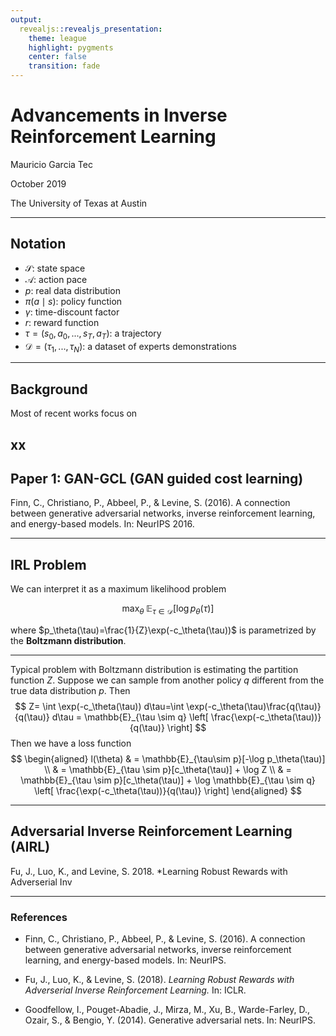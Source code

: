 ```yaml
---
output:
  revealjs::revealjs_presentation:
    theme: league
    highlight: pygments
    center: false
    transition: fade
---
```


# Advancements in Inverse Reinforcement Learning

Mauricio Garcia Tec

October 2019

The University of Texas at Austin


---


## Notation

- $\mathcal{S}$: state space
- $\mathcal{A}$: action pace
- $p$: real data distribution
- $\pi(a \mid s)$: policy function
- $\gamma$: time-discount factor
- $r$: reward function
- $\tau=(s_0, a_0, ..., s_T, a_T)$: a trajectory
- $\mathcal{D}=(\tau_1,...,\tau_N)$: a dataset of experts demonstrations


---

## Background

Most of recent works focus on 

xx
---

## Paper 1: GAN-GCL (GAN guided cost learning)

Finn, C., Christiano, P., Abbeel, P., & Levine, S. (2016). A connection between generative adversarial networks, inverse reinforcement learning, and energy-based models. In: NeurIPS 2016.

---

## IRL Problem

We can interpret it as a maximum likelihood problem

$$
\max_\theta \; \mathbb{E}_{\tau \in \mathcal{D}}\left[\log p_\theta(\tau)\right]
$$

where $p_\theta(\tau)=\frac{1}{Z}\exp(-c_\theta(\tau))$ is parametrized by the **Boltzmann distribution**.

<!-- $$
\begin{aligned}
p_\theta(\tau) \propto\, & p(s_0)\prod_{t=0}^T p(s_{t+1} \mid s_t, a_t)\exp\left\{\gamma^t r_\theta(s_t, a_t)\right\} \\
= &\exp \left\{\log p(s_0) + \sum_{t+1}^T \left[\log p(s_{t+1}\mid s_t, a_t) + 
\gamma^tr_\theta(s_t, a_t)\right]\right\} = \exp(-c_\theta(\tau)))
\end{aligned}
$$ -->




---

Typical problem with Boltzmann distribution is estimating the partition function $Z$. Suppose we can sample from another policy $q$ different from the true data distribution $p$. Then
$$
Z= \int \exp(-c_\theta(\tau)) d\tau=\int \exp(-c_\theta(\tau)\frac{q(\tau)}{q(\tau)} d\tau = \mathbb{E}_{\tau \sim q} \left[ \frac{\exp(-c_\theta(\tau))}{q(\tau)} \right]
$$
Then we have a loss function
$$
\begin{aligned}
l(\theta) & = \mathbb{E}_{\tau\sim p}[-\log p_\theta(\tau)] \\
    & = \mathbb{E}_{\tau \sim p}[c_\theta(\tau)]  + \log Z \\
    & = \mathbb{E}_{\tau \sim p}[c_\theta(\tau)] +  \log \mathbb{E}_{\tau \sim q} \left[ \frac{\exp(-c_\theta(\tau))}{q(\tau)} \right]
\end{aligned}
$$

---

## Adversarial Inverse Reinforcement Learning (AIRL)

Fu, J., Luo, K., and Levine, S. 2018. *Learning Robust Rewards with Adverserial Inv



---

### References


- Finn, C., Christiano, P., Abbeel, P., & Levine, S. (2016). A connection between generative adversarial networks, inverse reinforcement learning, and energy-based models. In: NeurIPS.

- Fu, J., Luo, K., & Levine, S. (2018). *Learning Robust Rewards with Adverserial Inverse Reinforcement Learning.* In: ICLR.

- Goodfellow, I., Pouget-Abadie, J., Mirza, M., Xu, B., Warde-Farley, D., Ozair, S., & Bengio, Y. (2014). Generative adversarial nets. In: NeurIPS.

